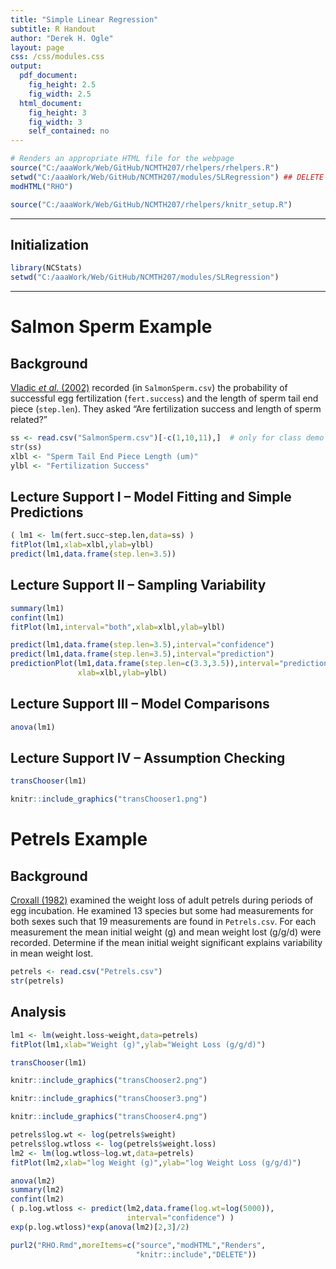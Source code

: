 ```yaml
---
title: "Simple Linear Regression"
subtitle: R Handout
author: "Derek H. Ogle"
layout: page
css: /css/modules.css
output:
  pdf_document:
    fig_height: 2.5
    fig_width: 2.5
  html_document:
    fig_height: 3
    fig_width: 3
    self_contained: no
---
```


```r
# Renders an appropriate HTML file for the webpage
source("C:/aaaWork/Web/GitHub/NCMTH207/rhelpers/rhelpers.R")
setwd("C:/aaaWork/Web/GitHub/NCMTH207/modules/SLRegression") ## DELETE
modHTML("RHO")
```
```r
source("C:/aaaWork/Web/GitHub/NCMTH207/rhelpers/knitr_setup.R")
```

\vspace{-18pt}

----

\vspace{-18pt}

## Initialization

\vspace{-6pt}

```r
library(NCStats)
setwd("C:/aaaWork/Web/GitHub/NCMTH207/modules/SLRegression")
```

\vspace{-6pt}

----

\vspace{-18pt}

# Salmon Sperm Example

\vspace{-12pt}

## Background

\vspace{-6pt}

[Vladic *et al.* (2002)](http://www.biolreprod.org/content/66/1/98.long) recorded (in `SalmonSperm.csv`) the probability of successful egg fertilization (`fert.success`) and the length of sperm tail end piece (`step.len`).  They asked "Are fertilization success and length of sperm related?"

```r
ss <- read.csv("SalmonSperm.csv")[-c(1,10,11),]  # only for class demo purposes
str(ss)
xlbl <- "Sperm Tail End Piece Length (um)"
ylbl <- "Fertilization Success"
```

\vspace{-9pt}

## Lecture Support I -- Model Fitting and Simple Predictions

\vspace{-6pt}

```r
( lm1 <- lm(fert.succ~step.len,data=ss) )
fitPlot(lm1,xlab=xlbl,ylab=ylbl)
predict(lm1,data.frame(step.len=3.5))
```

## Lecture Support II -- Sampling Variability
```r
summary(lm1)
confint(lm1)
fitPlot(lm1,interval="both",xlab=xlbl,ylab=ylbl)
```

```r
predict(lm1,data.frame(step.len=3.5),interval="confidence")
predict(lm1,data.frame(step.len=3.5),interval="prediction")
predictionPlot(lm1,data.frame(step.len=c(3.3,3.5)),interval="prediction",
               xlab=xlbl,ylab=ylbl)
```

## Lecture Support III -- Model Comparisons

\vspace{-6pt}

```r
anova(lm1)
```

## Lecture Support IV -- Assumption Checking

\vspace{-6pt}

```r
transChooser(lm1)
```
```r
knitr::include_graphics("transChooser1.png")
```


# Petrels Example

\vspace{-12pt}

## Background

\vspace{-9pt}

[Croxall (1982)](http://www.jstor.org/stable/4318?seq=1#page_scan_tab_contents) examined the weight loss of adult petrels during periods of egg incubation.  He examined 13 species but some had measurements for both sexes such that 19 measurements are found in `Petrels.csv`.  For each measurement the mean initial weight (g) and mean weight lost (g/g/d) were recorded.  Determine if the mean initial weight significant explains variability in mean weight lost.

```r
petrels <- read.csv("Petrels.csv")
str(petrels)
```


\vspace{-12pt}

## Analysis

\vspace{-6pt}

```r
lm1 <- lm(weight.loss~weight,data=petrels)
fitPlot(lm1,xlab="Weight (g)",ylab="Weight Loss (g/g/d)")
```
```r
transChooser(lm1)
```

\vspace{-8pt}

```r
knitr::include_graphics("transChooser2.png")
```

```r
knitr::include_graphics("transChooser3.png")
```

```r
knitr::include_graphics("transChooser4.png")
```

```r
petrels$log.wt <- log(petrels$weight)
petrels$log.wtloss <- log(petrels$weight.loss)
lm2 <- lm(log.wtloss~log.wt,data=petrels)
fitPlot(lm2,xlab="log Weight (g)",ylab="log Weight Loss (g/g/d)")
```

```r
anova(lm2)
summary(lm2)
confint(lm2)
( p.log.wtloss <- predict(lm2,data.frame(log.wt=log(5000)),
                          interval="confidence") )
exp(p.log.wtloss)*exp(anova(lm2)[2,3]/2)
```

```r
purl2("RHO.Rmd",moreItems=c("source","modHTML","Renders",
                            "knitr::include","DELETE"))
```
